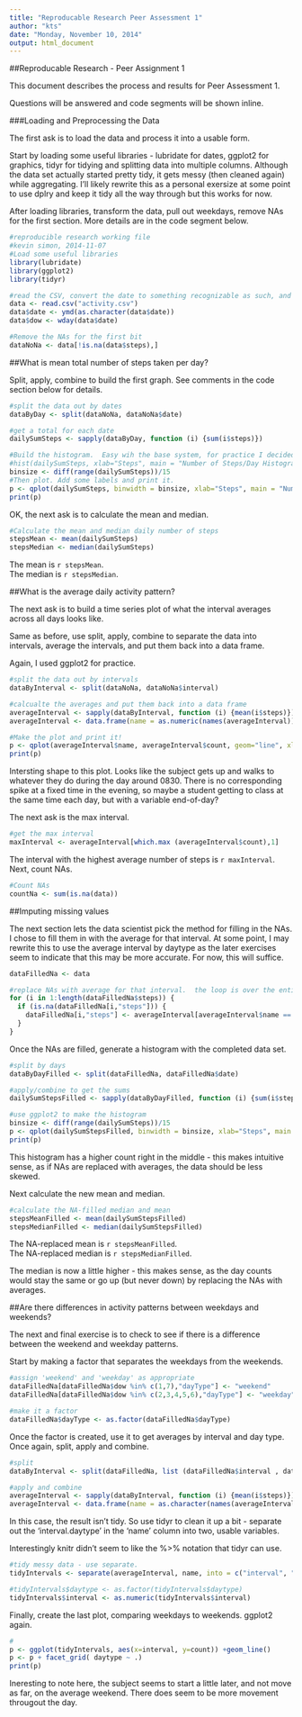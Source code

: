 ```yaml
---
title: "Reproducable Research Peer Assessment 1"
author: "kts"
date: "Monday, November 10, 2014"
output: html_document
---
```

##Reproducable Research - Peer Assignment 1

This document describes the process and results for Peer Assessment 1.

Questions will be answered and code segments will be shown inline.

###Loading and Preprocessing the Data

The first ask is to load the data and process it into a usable form.

Start by loading some useful libraries - lubridate for dates, ggplot2 for graphics, tidyr for tidying and splitting data into multiple columns.  Although the data set actually started pretty tidy, it gets messy (then cleaned again) while aggregating.  I'll likely rewrite this as a personal exersize at some point to use dplry and keep it tidy all the way through but this works for now.

After loading libraries, transform the data, pull out weekdays, remove NAs for the first section.  More details are in the code segment below.

```r
#reproducible research working file
#kevin simon, 2014-11-07
#Load some useful libraries
library(lubridate)
library(ggplot2)
library(tidyr)

#read the CSV, convert the date to something recognizable as such, and pull out the weekdays for later 
data <- read.csv("activity.csv")
data$date <- ymd(as.character(data$date))
data$dow <- wday(data$date)

#Remove the NAs for the first bit
dataNoNa <- data[!is.na(data$steps),]

```

##What is mean total number of steps taken per day?

Split, apply, combine to build the first graph.  See comments in the code section below for details.

```r

#split the data out by dates
dataByDay <- split(dataNoNa, dataNoNa$date)

#get a total for each date
dailySumSteps <- sapply(dataByDay, function (i) {sum(i$steps)})

#Build the histogram.  Easy wih the base system, for practice I decided to use ggplot2. First step is to  figure out a bin size that's reasonable - I want about 15 bins.
#hist(dailySumSteps, xlab="Steps", main = "Number of Steps/Day Histogram")
binsize <- diff(range(dailySumSteps))/15
#Then plot. Add some labels and print it.
p <- qplot(dailySumSteps, binwidth = binsize, xlab="Steps", main = "Number of Steps/Day Histogram", ylab="Count")
print(p)

```

OK, the next ask is to calculate the mean and median.

```r
#Calculate the mean and median daily number of steps
stepsMean <- mean(dailySumSteps)
stepsMedian <- median(dailySumSteps)

```

The mean is `r stepsMean`.  
The median is `r stepsMedian`.

##What is the average daily activity pattern?

The next ask is to build a time series plot of what the interval averages across all days looks like.

Same as before, use split, apply, combine to separate the data into intervals, average the intervals, and put them back into a data frame.

Again, I used ggplot2 for practice.

```r

#split the data out by intervals
dataByInterval <- split(dataNoNa, dataNoNa$interval)

#calcualte the averages and put them back into a data frame
averageInterval <- sapply(dataByInterval, function (i) {mean(i$steps)})
averageInterval <- data.frame(name = as.numeric(names(averageInterval)), count = as.numeric(averageInterval))

#Make the plot and print it!
p <- qplot(averageInterval$name, averageInterval$count, geom="line", xlab="Interval", ylab="Average Number of Steps", main="Average Number of Steps per Interval")
print(p)

```

Intersting shape to this plot.  Looks like the subject gets up and walks to whatever they do during the day around 0830.  There is no corresponding spike at a fixed time in the evening, so maybe a student getting to class at the same time each day, but with a variable end-of-day?

The next ask is the max interval.

```r
#get the max interval
maxInterval <- averageInterval[which.max (averageInterval$count),1]

```

The interval with the highest average number of steps is `r maxInterval`.
Next, count NAs.

```r
#Count NAs
countNa <- sum(is.na(data))

```

##Imputing missing values

The next section lets the data scientist pick the method for filling in the NAs.  I chose to fill them in with the average for that interval.  At some point, I may rewrite this to use the average interval by daytype as the later exercises seem to indicate that this may be more accurate.  For now, this will suffice.

```r

dataFilledNa <- data

#replace NAs with average for that interval.  the loop is over the entire data set, if it's NA look up the interval then pull the average from the previous calculation.
for (i in 1:length(dataFilledNa$steps)) {
  if (is.na(dataFilledNa[i,"steps"])) {
    dataFilledNa[i,"steps"] <- averageInterval[averageInterval$name == data[i,"interval"],"count"]
  }
}
```

Once the NAs are filled, generate a histogram with the completed data set.

```r
#split by days
dataByDayFilled <- split(dataFilledNa, dataFilledNa$date)

#apply/combine to get the sums
dailySumStepsFilled <- sapply(dataByDayFilled, function (i) {sum(i$steps)})

#use ggplot2 to make the histogram
binsize <- diff(range(dailySumSteps))/15
p <- qplot(dailySumStepsFilled, binwidth = binsize, xlab="Steps", main = "Number of Steps/Day Histogram (NAs replaced with Interval Average)", ylab="Count")
print(p)

```

This histogram has a higher count right in the middle - this makes intuitive sense, as if NAs are replaced with averages, the data should be less skewed.

Next calculate the new mean and median.


```r
#calculate the NA-filled median and mean
stepsMeanFilled <- mean(dailySumStepsFilled)
stepsMedianFilled <- median(dailySumStepsFilled)

```

The NA-replaced mean is `r stepsMeanFilled`.  
The NA-replaced median is `r stepsMedianFilled`.

The median is now a little higher - this makes sense, as the day counts would stay the same or go up (but never down) by replacing the NAs with averages.

##Are there differences in activity patterns between weekdays and weekends?

The next and final exercise is to check to see if there is a difference between the weekend and weekday patterns.

Start by making a factor that separates the weekdays from the weekends.

```r
#assign 'weekend' and 'weekday' as appropriate
dataFilledNa[dataFilledNa$dow %in% c(1,7),"dayType"] <- "weekend"
dataFilledNa[dataFilledNa$dow %in% c(2,3,4,5,6),"dayType"] <- "weekday"

#make it a factor
dataFilledNa$dayType <- as.factor(dataFilledNa$dayType)

```

Once the factor is created, use it to get averages by interval and day type.
Once again, split, apply and combine.

```r
#split
dataByInterval <- split(dataFilledNa, list (dataFilledNa$interval , dataFilledNa$dayType))

#apply and combine
averageInterval <- sapply(dataByInterval, function (i) {mean(i$steps)})
averageInterval <- data.frame(name = as.character(names(averageInterval)), count = as.numeric(averageInterval))

```

In this case, the result isn't tidy.  So use tidyr to clean it up a bit - separate out the 'interval.daytype' in the 'name' column into two, usable variables.

Interestingly knitr didn't seem to like the %>% notation that tidyr can use.

```r
#tidy messy data - use separate.
tidyIntervals <- separate(averageInterval, name, into = c("interval", "daytype"), sep = "\\.") 

#tidyIntervals$daytype <- as.factor(tidyIntervals$daytype)
tidyIntervals$interval <- as.numeric(tidyIntervals$interval)

```

Finally, create the last plot, comparing weekdays to weekends.  ggplot2 again.

```r
#
p <- ggplot(tidyIntervals, aes(x=interval, y=count)) +geom_line() 
p <- p + facet_grid( daytype ~ .)
print(p)

```

Ineresting to note here, the subject seems to start a little later, and not move as far, on the average weekend.
There does seem to be more movement througout the day.
